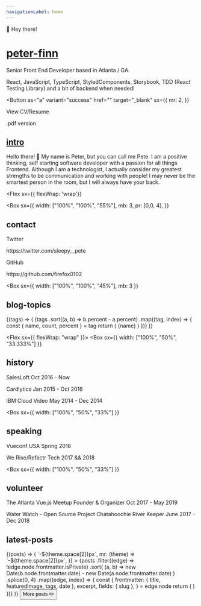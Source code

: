 ```yaml
---
navigationLabel: home
---
```



<Alert variant="success">👋 Hey there!</Alert>
<Divider />

# [peter-finn](#peter-finn)

Senior Front End Developer based in Atlanta / GA.

React, JavaScript, TypeScript, StyledComponents, Storybook, TDD (React Testing Library) and a bit of backend when needed!

<Button
  as="a"
  variant="success"
  href=""
  target="_blank"
  sx={{
    mr: 2,
  }}
>
  View CV/Resume
</Button>

<Link
  href="https://drive.google.com/file/d/1l0x20rtVINhRdfSNcOcdFEhSRNfgCC1x/view?usp=sharing"
  target="_blank"
  title="View CV"
>
  .pdf version
</Link>
<Divider />
<Divider />

## [intro](#intro)


Hello there! 👋 My name is Peter, but you can call me Pete. I am a positive thinking, self starting software developer with a passion for all things Frontend. Although I am a technologist, I actually consider my greatest strengths to be communication and working with people! I may never be the smartest person in the room, but I will always have your back.


<Divider />

<Flex
  sx={{ flexWrap: 'wrap'}}
>
<Box
  sx={{
    width: ["100%", "100%", "55%"],
    mb: 3,
    pr: [0,0, 4],
  }}
>

## contact

<Text>Twitter</Text>
<Link
  href="https://twitter.com/sleepy__pete"
  target="_blank"
  variant="styles.a"
>
  https://twitter.com/sleepy__pete
</Link>
<Divider />

<Text>GitHub</Text>
<Link
  href="https://github.com/firefox0102"
  target="_blank"
  variant="styles.a"
>
  https://github.com/firefox0102
</Link>
<Divider />

<Divider />
</Box>

<Box
  sx={{
    width: ["100%", "100%", "45%"],
    mb: 3
  }}
>

## blog-topics

<Divider />

<SourceTags>
  {(tags) => (
    <Box>
      {tags
        .sort((a, b) => b.percent - a.percent)
        .map((tag, index) => {
          const { name, count, percent } = tag
          return (
            <Badge
              key={index}
              variant="primary"
              sx={{
                mr: 2,
                mb: 2,
                color: mix("secondary", "primary", `${index / tags.length}`),
                borderColor: mix(
                  "secondary",
                  "primary",
                  `${index / tags.length}`
                ),
              }}
            >
              {name}
            </Badge>
          )
        })}
    </Box>
  )}
</SourceTags>

<Divider />
<Divider />

</Box>
</Flex>


<Flex sx={{ flexWrap: "wrap" }}>
  <Box
    sx={{
      width: ["100%", "50%", "33.333%"]
    }}
  >

  ## history

  <Text>SalesLoft</Text>
  <Text variant='styles.small'>Oct 2016 - Now</Text>
  <Divider />

  <Text>Cardlytics</Text>
  <Text variant='styles.small'>Jan 2015 - Oct 2016</Text>
  <Divider />

  <Text>IBM Cloud Video</Text>
  <Text variant='styles.small'>May 2014 - Dec 2014</Text>
  <Divider />
  <Divider />
  </Box>

  <Box
    sx={{
      width: ["100%", "50%", "33%"]
    }}
  >

  ## speaking

  <Text>Vueconf USA</Text>
  <Text variant='styles.small'>Spring 2018</Text>
  <Divider />

  <Text>We Rise/Refactr Tech</Text>
  <Text variant='styles.small'>2017 && 2018</Text>
  <Divider />
  <Divider />
  </Box>

  <Box
    sx={{
      width: ["100%", "50%", "33%"]
    }}
  >

  ## volunteer

  <Text>The Atlanta Vue.js Meetup</Text>
  <Text variant='styles.small'>Founder & Organizer</Text>
  <Text variant='styles.small'>Oct 2017 - May 2019</Text>
  <Divider />

  <Text>Water Watch - Open Source Project</Text>
  <Text variant='styles.small'>Chatahoochie River Keeper</Text>
  <Text variant='styles.small'>June 2017 - Dec 2018</Text>
  <Divider />
  <Divider />
  </Box>

</Flex>


## latest-posts

<Divider />

<SourceList filter="posts">
  {(posts) => (
    <Flex
      sx={{
        flexWrap: "wrap",
        ml: (theme) => `-${theme.space[2]}px`,
        mr: (theme) => `-${theme.space[2]}px`,
      }}
    >
      {posts
        .filter((edge) => !edge.node.frontmatter.isPrivate)
        .sort(
          (a, b) =>
            new Date(b.node.frontmatter.date) -
            new Date(a.node.frontmatter.date)
        )
        .splice(0, 4)
        .map((edge, index) => {
          const {
            frontmatter: { title, featuredImage, tags, date },
            excerpt,
            fields: { slug },
          } = edge.node
          return (
            <PostCard
              key={index}
              title={title}
              featuredImage={featuredImage}
              tags={tags}
              date={date}
              excerpt={excerpt}
              slug={slug}
            />
          )
        })}
    </Flex>
  )}
</SourceList>
<Divider />
<Flex
  sx={{
    justifyContent: "center",
  }}
>
  <Box>
    <Button as="a" variant="styles.buttons.ghost" href="/posts">
      More posts ✏️
    </Button>
  </Box>
</Flex>
